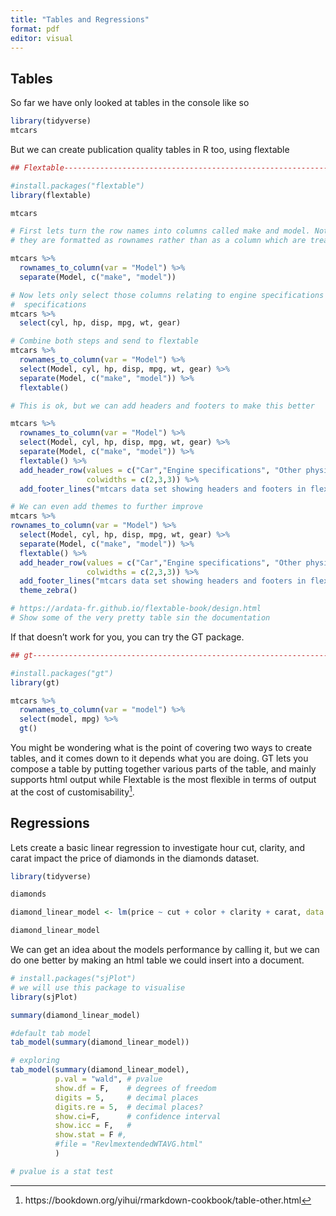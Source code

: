 ```yaml
---
title: "Tables and Regressions"
format: pdf
editor: visual
---
```


## Tables

So far we have only looked at tables in the console like so

```r
library(tidyverse)
mtcars
```

But we can create publication quality tables in R too, using flextable

```r
## Flextable--------------------------------------------------------------------

#install.packages("flextable")
library(flextable)

mtcars

# First lets turn the row names into columns called make and model. Note that currently
# they are formatted as rownames rather than as a column which are treated differently

mtcars %>% 
  rownames_to_column(var = "Model") %>% 
  separate(Model, c("make", "model"))

# Now lets only select those columns relating to engine specifications and other 
#  specifications
mtcars %>% 
  select(cyl, hp, disp, mpg, wt, gear)

# Combine both steps and send to flextable
mtcars %>% 
  rownames_to_column(var = "Model") %>% 
  select(Model, cyl, hp, disp, mpg, wt, gear) %>% 
  separate(Model, c("make", "model")) %>% 
  flextable()

# This is ok, but we can add headers and footers to make this better

mtcars %>% 
  rownames_to_column(var = "Model") %>% 
  select(Model, cyl, hp, disp, mpg, wt, gear) %>% 
  separate(Model, c("make", "model")) %>% 
  flextable() %>% 
  add_header_row(values = c("Car","Engine specifications", "Other physical specifications"), 
                 colwidths = c(2,3,3)) %>%   
  add_footer_lines("mtcars data set showing headers and footers in flextable")

# We can even add themes to further improve 
mtcars %>% 
rownames_to_column(var = "Model") %>% 
  select(Model, cyl, hp, disp, mpg, wt, gear) %>% 
  separate(Model, c("make", "model")) %>% 
  flextable() %>% 
  add_header_row(values = c("Car","Engine specifications", "Other physical specifications"), 
                 colwidths = c(2,3,3)) %>%   
  add_footer_lines("mtcars data set showing headers and footers in flextable") %>% 
  theme_zebra() 

# https://ardata-fr.github.io/flextable-book/design.html
# Show some of the very pretty table sin the documentation


```

If that doesn't work for you, you can try the GT package.

```r
## gt---------------------------------------------------------------------------

#install.packages("gt")
library(gt)

mtcars %>%
  rownames_to_column(var = "model") %>% 
  select(model, mpg) %>% 
  gt()

```

You might be wondering what is the point of covering two ways to create tables, and it comes down to it depends what you are doing. GT lets you compose a table by putting together various parts of the table, and mainly supports html output while Flextable is the most flexible in terms of output at the cost of customisability[^1].

[^1]: https://bookdown.org/yihui/rmarkdown-cookbook/table-other.html

## Regressions

Lets create a basic linear regression to investigate hour cut, clarity, and carat impact the price of diamonds in the diamonds dataset.

```r
library(tidyverse)

diamonds

diamond_linear_model <- lm(price ~ cut + color + clarity + carat, data = diamonds)

diamond_linear_model
```

We can get an idea about the models performance by calling it, but we can do one better by making an html table we could insert into a document.

```r
# install.packages("sjPlot")
# we will use this package to visualise 
library(sjPlot)

summary(diamond_linear_model)

#default tab model
tab_model(summary(diamond_linear_model))

# exploring 
tab_model(summary(diamond_linear_model),
          p.val = "wald", # pvalue
          show.df = F,    # degrees of freedom
          digits = 5,     # decimal places
          digits.re = 5,  # decimal places?
          show.ci=F,      # confidence interval
          show.icc = F,   #  
          show.stat = F #,
          #file = "RevlmextendedWTAVG.html"
          )

# pvalue is a stat test
```

